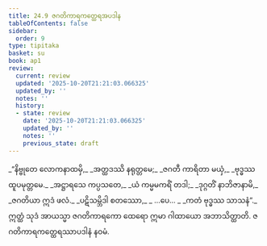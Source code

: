 ```yaml
---
title: 24.9 ဇဂတိကာရကတ္ထေရအပဒါန
tableOfContents: false
sidebar:
  order: 9
type: tipitaka
basket: su
book: ap1
review:
  current: review
  updated: '2025-10-20T21:21:03.066325'
  updated_by: ''
  notes: ''
  history:
  - state: review
    date: '2025-10-20T21:21:03.066325'
    updated_by: ''
    notes: ''
    previous_state: draft
---
```



<DynamicBreadcrumb />


<ReviewStatus review={frontmatter.review} showDetails={true} />

<HypothesisAnnotation frontmatter={frontmatter} />

<Division number="33" book="ap1" e="ch" v="20" p="248">

<Paragraph number="3021" type="verses" book="ap1">
_“နိဗ္ဗုတေ လောကနာထမှိ,_  
_အတ္ထဒဿိ နရုတ္တမေ;_  
_ဇဂတီ ကာရိတာ မယှံ,_  
_ဗုဒ္ဓဿ ထူပမုတ္တမေ._  

</Paragraph>

</Division>
<Division number="34" book="ap1" e="ch" v="20" p="248">

<Paragraph number="3022" type="verses" book="ap1">
_အဋ္ဌာရသေ ကပ္ပသတေ,_  
_ယံ ကမ္မမကရိံ တဒါ;_  
_ဒုဂ္ဂတိံ နာဘိဇာနာမိ,_  
_ဇဂတိယာ ဣဒံ ဖလံ._  

</Paragraph>

</Division>
<Division number="35" book="ap1" e="ch" v="20" p="249">

<Paragraph number="3023" type="verses" book="ap1">
_ပဋိသမ္ဘိဒါ စတဿော,_  
_ …ပေ… _  
_ကတံ ဗုဒ္ဓဿ သာသနံ”._  

</Paragraph>

<Paragraph number="3024" book="ap1">
ဣတ္ထံ သုဒံ အာယသ္မာ ဇဂတိကာရကော ထေရော ဣမာ ဂါထာယော အဘာသိတ္ထာတိ.

</Paragraph>
</Division>

<Paragraph number="3025" type="center" book="ap1">
ဇဂတိကာရကတ္ထေရဿာပဒါနံ နဝမံ.
</Paragraph>